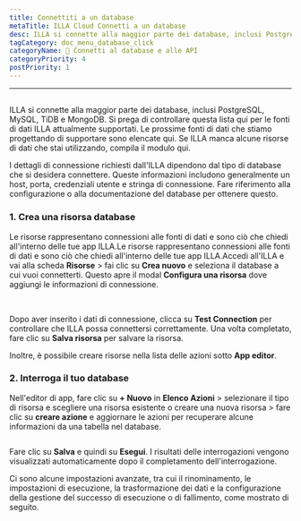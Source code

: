 ```yaml
---
title: Connettiti a un database
metaTitle: ILLA Cloud Connetti a un database
desc: ILLA si connette alla maggior parte dei database, inclusi PostgreSQL, MySQL, TiDB e MongoDB
tagCategory: doc_menu_database_click
categoryName: 📲 Connetti al database e alle API
categoryPriority: 4
postPriority: 1
---
```


* * *

## <Heading hidden>Connetti a un database</Heading>

ILLA si connette alla maggior parte dei database, inclusi PostgreSQL, MySQL, TiDB e MongoDB. Si prega di controllare questa lista qui per le fonti di dati ILLA attualmente supportati. Le prossime fonti di dati che stiamo progettando di supportare sono elencate qui. Se ILLA manca alcune risorse di dati che stai utilizzando, compila il modulo qui.

I dettagli di connessione richiesti dall'ILLA dipendono dal tipo di database che si desidera connettere. Queste informazioni includono generalmente un host, porta, credenziali utente e stringa di connessione. Fare riferimento alla configurazione o alla documentazione del database per ottenere questo.

### 1.  Crea una risorsa database

Le risorse rappresentano connessioni alle fonti di dati e sono ciò che chiedi all'interno delle tue app ILLA.Le risorse rappresentano connessioni alle fonti di dati e sono ciò che chiedi all'interno delle tue app ILLA.Accedi all'ILLA e vai alla scheda **Risorse** > fai clic su **Crea nuovo** e seleziona il database a cui vuoi connetterti. Questo apre il modal **Configura una risorsa** dove aggiungi le informazioni di connessione.

<img
  src='https://cdn.illacloud.com/official-website/img/docs/connect/connect-database/resources.png'
  alt=""
/>
<img
  src='https://cdn.illacloud.com/official-website/img/docs/connect/connect-database/config.png'
  alt=""
/>

Dopo aver inserito i dati di connessione, clicca su **Test Connection** per controllare che ILLA possa connettersi correttamente. Una volta completato, fare clic su **Salva risorsa** per salvare la risorsa.

Inoltre, è possibile creare risorse nella lista delle azioni sotto **App editor**.

### 2.  Interroga il tuo database

Nell'editor di app, fare clic su **+ Nuovo** in **Elenco Azioni** > selezionare il tipo di risorsa e scegliere una risorsa esistente o creare una nuova risorsa > fare clic su **creare azione** e aggiornare le azioni per recuperare alcune informazioni da una tabella nel database.

<img
  src='https://cdn.illacloud.com/official-website/img/docs/connect/connect-database/action.png'
  alt=""
/>

Fare clic su **Salva** e quindi su **Esegui**. I risultati delle interrogazioni vengono visualizzati automaticamente dopo il completamento dell'interrogazione.

Ci sono alcune impostazioni avanzate, tra cui il rinominamento, le impostazioni di esecuzione, la trasformazione dei dati e la configurazione della gestione del successo di esecuzione o di fallimento, come mostrato di seguito.

<img
  src='https://cdn.illacloud.com/official-website/img/docs/connect/connect-database/run.png'
  alt=""
/>
